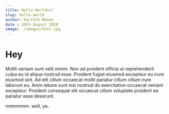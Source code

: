 ```yaml
---
title: Hello Worldss!
slug: hello-world
author: Karthik Menon
date : 29th August 2020
image: ./images/test.jpg
---
```

# Hey

Mollit veniam sunt velit minim. Non ad proident officia ut reprehenderit culpa eu id aliqua nostrud esse. Proident fugiat eiusmod excepteur eu irure eiusmod sint. Ad elit cillum occaecat mollit pariatur cillum cillum irure laborum eu. Anim labore sunt nisi nostrud do exercitation occaecat veniam excepteur. Proident consequat elit occaecat cillum voluptate proident ea pariatur esse deserunt.

mmmmmm. well, ya..

